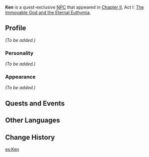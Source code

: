 {{Meta
<!-- REMOVE THIS TEMPLATE AFTER ADDING MISSING INFO -->
|missing_NPC_profile  = yes
}}
{{Character Infobox
|type             = Quest NPC
|image            = NPC Ken.png
|realname         = 
|region           = Inazuma
|affiliation      = Treasure Hoarders
|title            = 
|voiceEN          = 
|voiceCN          = 
|voiceJP          = 
}}
'''Ken''' is a quest-exclusive [[NPC]] that appeared in [[Chapter II]], Act I: [[The Immovable God and the Eternal Euthymia]].

==Profile==
<!-- detailed story/lore information goes here -->
''(To be added.)''

===Personality===
''(To be added.)''

===Appearance===
''(To be added.)''

==Quests and Events==
{{Quests and Events}}

==Other Languages==
{{Other Languages
|default_hidden = 1
|en      = Ken
|zhs     = 阿贤
|zhs_rm  = Ā Xián
|zht     = 阿賢
|zht_rm  = Ā Xián
|ja      = 賢
|ja_rm   = Ken
|ko      = 켄
|ko_rm   = Ken
|es      = Ken
|fr      = Ken
|ru      = Кэн
|th      = Ken
|vi      = Ken
|de      = Ken
|id      = Ken
|pt      = Ken
|tr      = Ken
|it      = Ken
}}

==Change History==
{{Change History|2.0}}
<!--
==References==
{{Reflist}}-->

[[es:Ken]]